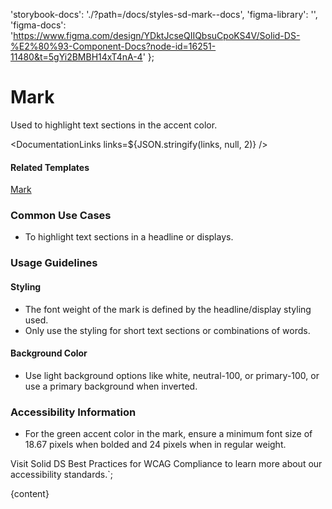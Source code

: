 

  'storybook-docs': './?path=/docs/styles-sd-mark--docs',
  'figma-library': '',
  'figma-docs':
    'https://www.figma.com/design/YDktJcseQIIQbsuCpoKS4V/Solid-DS-%E2%80%93-Component-Docs?node-id=16251-11480&t=5gYi2BMBH14xT4nA-4'
};

# Mark

Used to highlight text sections in the accent color.

<DefaultStory />

<DocumentationLinks links=${JSON.stringify(links, null, 2)} />

#### Related Templates

[Mark](./?path=/docs/templates-mark--docs)

### Common Use Cases

- To highlight text sections in a headline or displays.

### Usage Guidelines

#### Styling

- The font weight of the mark is defined by the headline/display styling used.
- Only use the styling for short text sections or combinations of words.

#### Background Color

- Use light background options like white, neutral-100, or primary-100, or use a primary background when inverted.

### Accessibility Information

- For the green accent color in the mark, ensure a minimum font size of 18.67 pixels when bolded and 24 pixels when in regular weight.

Visit <sd-link href="https://www.figma.com/design/VTztxQ5pWG7ARg8hCX6PfR/Solid-DS-%E2%80%93-Component-Library?node-id=38262-58412&t=1qhfYXrbNhSCYCzZ-4" target="_blank">Solid DS Best Practices for WCAG Compliance</sd-link> to learn more about our accessibility standards.`;

<Meta title="Styles/sd-mark/Overview" />

<OverviewFormatter story={SdMarkStories.Default}>{content}</OverviewFormatter>
